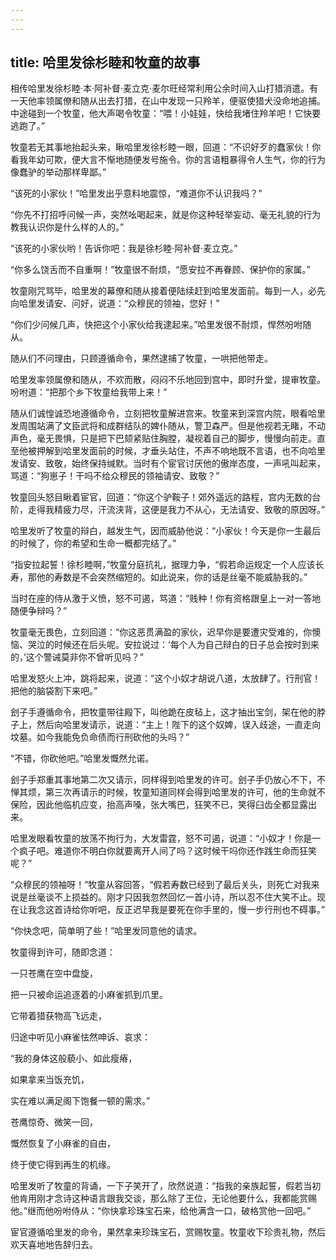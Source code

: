 ```yaml
---
---
---
```

title: 哈里发徐杉睦和牧童的故事
---




相传哈里发徐杉睦·本·阿补督·麦立克·麦尔旺经常利用公余时间入山打猎消遣。有一天他率领属僚和随从出去打猎，在山中发现一只羚羊，便驱使猎犬没命地追捕。中途碰到一个牧童，他大声喝令牧童：“喂！小娃娃，快给我堵住羚羊吧！它快要逃跑了。”

牧童若无其事地抬起头来，瞅哈里发徐杉睦一眼，回道：“不识好歹的蠢家伙！你看我年幼可欺，便大言不惭地随便发号施令。你的言语粗暴得令人生气，你的行为像蠢驴的举动那样卑鄙。”

“该死的小家伙！”哈里发出乎意料地震惊，“难道你不认识我吗？”

“你先不打招呼问候一声，突然吆喝起来，就是你这种轻举妄动、毫无礼貌的行为教我认识你是什么样的人的。”

“该死的小家伙哟！告诉你吧：我是徐杉睦·阿补督·麦立克。”

“你多么饶舌而不自重啊！”牧童很不耐烦，“愿安拉不再眷顾、保护你的家属。”

牧童刚咒骂毕，哈里发的幕僚和随从接着便陆续赶到哈里发面前。每到一人，必先向哈里发请安、问好，说道：“众穆民的领袖，您好！”

“你们少问候几声，快把这个小家伙给我逮起来。”哈里发很不耐烦，悍然吩咐随从。

随从们不问理由，只顾遵循命令，果然逮捕了牧童，一哄把他带走。

哈里发率领属僚和随从，不欢而散，闷闷不乐地回到宫中，即时升堂，提审牧童。吩咐道：“把那个乡下牧童给我带上来！”

随从们诚惶诚恐地遵循命令，立刻把牧童解进宫来。牧童来到深宫内院，眼看哈里发周围站满了文臣武将和成群结队的婢仆随从，警卫森严。但是他视若无睹，不动声色，毫无畏惧，只是把下巴颏紧贴住胸膛，凝视着自己的脚步，慢慢向前走。直至他被押解到哈里发面前的时候，才垂头站住，不声不响地既不言语，也不向哈里发请安、致敬，始终保持缄默。当时有个宦官讨厌他的傲岸态度，一声吼叫起来，骂道：“狗崽子！干吗不给众穆民的领袖请安、致敬？”

牧童回头怒目瞅着宦官，回道：“你这个驴鞍子！郊外遥远的路程，宫内无数的台阶，走得我精疲力尽，汗流浃背，这便是我力不从心，无法请安、致敬的原因呀。”

哈里发听了牧童的辩白，越发生气，因而威胁他说：“小家伙！今天是你一生最后的时候了，你的希望和生命一概都完结了。”

“指安拉起誓！徐杉睦啊，”牧童分庭抗礼，据理力争，“假若命运规定一个人应该长寿，那他的寿数是不会突然缩短的。如此说来，你的话是丝毫不能威胁我的。”

当时在座的侍从激于义愤，怒不可遏，骂道：“贱种！你有资格跟皇上一对一答地随便争辩吗？”

牧童毫无畏色，立刻回道：“你这恶贯满盈的家伙，迟早你是要遭灾受难的，你懊恼、哭泣的时候还在后头呢。安拉说过：‘每个人为自己辩白的日子总会按时到来的，’这个警诫莫非你不曾听见吗？”

哈里发怒火上冲，跳将起来，说道：“这个小奴才胡说八道，太放肆了。行刑官！把他的脑袋割下来吧。”

刽子手遵循命令，把牧童带往殿下，叫他跪在皮毡上，这才抽出宝剑，架在他的脖子上，然后向哈里发请示，说道：“主上！陛下的这个奴婢，误入歧途，一直走向坟墓。如今我能免负命债而行刑砍他的头吗？”

“不错，你砍他吧。”哈里发慨然允诺。

刽子手郑重其事地第二次又请示，同样得到哈里发的许可。刽子手仍放心不下，不惮其烦，第三次再请示的时候，牧童知道同样会得到哈里发的许可，他的生命就不保险，因此他临机应变，抬高声嗓，张大嘴巴，狂笑不已，笑得臼齿全都显露出来。

哈里发眼看牧童的放荡不拘行为，大发雷霆，怒不可遏，说道：“小奴才！你是一个疯子吧。难道你不明白你就要离开人间了吗？这时候干吗你还作践生命而狂笑呢？”

“众穆民的领袖呀！”牧童从容回答，“假若寿数已经到了最后关头，则死亡对我来说是丝毫谈不上损益的。刚才只因我忽然回忆一首小诗，所以忍不住大笑不止。现在让我念这首诗给你听吧，反正迟早我是要死在你手里的，慢一步行刑也不碍事。”

“你快念吧，简单明了些！”哈里发同意他的请求。

牧童得到许可，随即念道：

一只苍鹰在空中盘旋，

把一只被命运追逐着的小麻雀抓到爪里。

它带着猎获物高飞远走，

归途中听见小麻雀怯然呻诉、哀求：

“我的身体这般藐小、如此瘦瘠，

如果拿来当饭充饥，

实在难以满足阁下饱餐一顿的需求。”

苍鹰惊奇、微笑一回，

慨然恢复了小麻雀的自由，

终于使它得到再生的机缘。

哈里发听了牧童的背诵，一下子笑开了，欣然说道：“指我的亲族起誓，假若当初他肯用刚才念诗这种语言跟我交谈，那么除了王位，无论他要什么，我都能赏赐他。”继而他吩咐侍从：“你快拿珍珠宝石来，给他满含一口，破格赏他一回吧。”

宦官遵循哈里发的命令，果然拿来珍珠宝石，赏赐牧童。牧童收下珍贵礼物，然后欢天喜地地告辞归去。